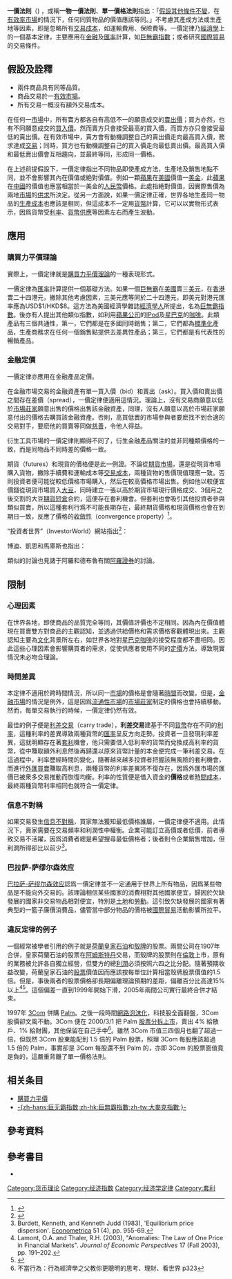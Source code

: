 {{noteTA
|G1=Economics
|T=zh-tw:一價法則;zh-cn:一价定律;zh-hk:一價定律;
|1=zh-tw:一價法則;zh-cn:一价定律;zh-hk:一價定律;
|2=zh-hans:巨无霸;zh-hk:巨無霸;zh-tw:大麥克;
}}
'''一價法則'''（{{lang-en|Law of one price}}) ，或稱'''一物一價法則'''、'''單一價格法則'''指出：「[[假設其他條件不變|假設其他條件不變]]，在[[效率市場假說|有效率市場]]的情況下，任何同質物品的價值應該等同。」不考慮其產成方法或生產地等因素，即是忽略所有[[交易成本|交易成本]]，如運輸費用、保險費等。一價定律乃[[經濟學|經濟學]]上的一個基本定律，主要應用在[[金融|金融]]及[[匯率|匯率]]計算，如[[巨無霸指數|巨無霸指數]]；或者研究[[國際貿易|國際貿易]]的交易條件。

== 假設及詮釋 ==
* 兩件商品具有同等品質。
* 商品交易於一[[有效市場|有效市場]]。
* 所有交易一概沒有額外交易成本。　

在任何一[[市場|市場]]中，所有賣方都各自有高低不一的願意成交的[[賣出價|賣出價]]；買方亦然，也有不同願意成交的[[買入價|買入價]]。然而賣方只會接受最高的買入價，而買方亦只會接受最低的賣出價。在有效市場中，賣方會有動機調整自己的賣出價走向最高買入價，務求達成[[交易|交易]]；同時，買方也有動機調整自己的買入價走向最低賣出價。最高買入價和最低賣出價會互相趨向，並最終等同，形成同一價格。

在上述前提假設下，一價定律指出不同物品即使產成方法，生產地及銷售地點不同，並不會影響其內在價值或絶對價值。例如一顆[[蘋果|蘋果]]在[[美國|美國]]價值一[[美金|美金]]，此[[蘋果|蘋果]]在[[中國|中國]]的價值也應當相當於一美金的[[人民幣|人民幣]]價格。此處指絶對價值，因實際售價為兩地[[市場|市場]]的[[供給和需求|供求]]所決定。從另一方面說，如果一價定律正確，世界各地生產同一物品的[[生產成本|生產成本]]也應該是相同，但這成本不一定用[[貨幣|貨幣]]計算，它可以以實物形式表示，因爲貨幣受[[利率|利率]]、[[貨幣供應|貨幣供應]]等因素左右而產生波動。

== 應用 ==
===購買力平價理論===
實際上，一價定律就是[[購買力平價|購買力平價理論]]的一種表現形式。

一價定律為[[匯率|匯率]]計算提供一個基礎方法。如果一個[[巨無霸|巨無霸]]在[[美國|美國]]賣三[[美元|美元]]，在[[香港|香港]]賣二十四港元，撇除其他考慮因素，三美元應等同於二十四港元，即美元對港元匯率應為USD$1/HKD$8。這方法為美國經濟學雜誌[[經濟學人|經濟學人]]所提出，名為[[巨無霸指數|巨無霸指數]]。後亦有人提出其他類似指數，如利用[[蘋果公司|蘋果公司]]的[[IPod|IPod]]及[[星巴克|星巴克]]的[[咖啡|咖啡]]。此類產品有三個共通性，第一，它們都是在多國同時銷售；第二，它們都為[[標準化|標準化]]產品，生產商務求在任何一個銷售點提供去差異性產品；第三，它們都是有代表性的暢銷產品。

===金融定價===
一價定律亦應用在金融產品定價。

在金融市場交易的金融資產有單一買入價（bid）和賣出（ask）。買入價和賣出價之間存在差價（spread），一價定律便適用這情況。理論上，沒有交易商願意以低於[[做市商|市場莊家]]願意出售的價格出售該金融資產，同理，沒有人願意以高於市場莊家願意付出的價格去購買該金融資產。否則，高買低賣的市場參與者要麽找不到合適的交易對手，要麽他的買賣等同做[[慈善|慈善]]，令他人得益。

衍生工具市場的一價定律則顯得不同了，衍生金融產品關注的並非同種類價格的一致，而是同物品不同時差的價格一致。

期貨（futures）和現貨的價格便是此一例證。不論從[[期貨市場|期貨市場]]，還是從現貨市場購入貨物，撇除手續費和運輸成本等[[交易成本|交易成本]]，兩種貨物的售價現值理應一致。否則投資者便可能從較低價格市場購入，然后在較高價格市場出售。例如他以較便宜價錢從現貨市場買入[[大豆|大豆]]，同時建立一張以高於期貨市場現行價格成交、3個月之後交割的大豆[[期貨|期貨]][[空頭|短倉]]合約，這便存在套利機會。但套利也會吸引其他投資者參與類似買賣，所以這種套利行爲不可能長期存在，最終期貨價格和現貨價格也會在到期日一致，反應了價格的[[收斂性|收斂性]]（convergence property）<ref>{{cite book |author=滋維·博迪、亞歷克斯·凱恩、艾倫 J.馬庫斯著|title=《投資學》|pages=第487頁}}</ref>。

“投資者世界”（InvestorWorld）網站指出<ref>{{Cite web |url=http://www.investorwords.com/2725/law_of_one_price.html |title=Investors World |access-date=2011-06-18 |archive-date=2020-09-26 |archive-url=https://web.archive.org/web/20200926183820/http://www.investorwords.com/2725/law_of_one_price.html |dead-url=yes }}</ref>：

{{quote|一件[[證券|證券]]必然擁有單一價格，不論這證券是如何創造。例如，如果一張[[期權|期權]]可由兩個分屬不同標的物的證券所創造，這兩個證券的價格必然相同或者彼此間存在[[套利交易|套利]]機會。}}

博迪、凱恩和馬庫斯也指出：

{{quote|相同的證券或證券組合應該價格相同，否則會發生套利<ref>{{cite book |author=滋維·博迪、亞歷克斯·凱恩、艾倫 J.馬庫斯著|title=《投資學》|pages=第627頁 術語表 Law of one price}}</ref>。}}

類似的討論也見諸于阿羅和德布魯有關[[阿羅證券|阿羅證券]]的討論。

== 限制 ==
===心理因素===
在世界各地，即使商品的品質完全等同，其價值評價也不定相同。因為內在價值體現在買賣雙方對商品的主觀認知，並透過供給價格和需求價格客觀體現出來。主觀認知主要為[[文化|文化]]背景所左右，如世界各地對[[星巴克|星巴克]][[咖啡|咖啡]]的接受程度都不盡相同。因此這些心理因素會影響購買者的需求，促使供應者使用不同的[[定價|定價]]方法，導致現實情況未必吻合理論。

===時間差異===
本定律不適用於跨時間情況，所以同一[[市場|市場]]的價格是會隨著[[時間|時間]]而改變。但是，[[金融市場|金融市場]]的情況是例外，這是因爲[[市場流通性|流通性市場]]的[[做市商|市場莊家]]制定的價格也會持續移動。然而，每單交易執行的時候，一價定律仍然有效。

最佳的例子便是[[利差交易|利差交易]]（carry trade），'''利差交易'''建基于不同[[貨幣|貨幣]]存在不同的[[利率|利率]]，這種利率的差異導致兩種貨幣的[[匯率|匯率]]呈反方向走勢。投資者一旦發現利率差異，這就明顯存在著[[套利|套利]]機會，他只需要借入低利率的貨幣而兌換成高利率的貨幣，從中賺取額外利息然後再歸還以原來貨幣計量的本金便完成一筆利差交易。在這過程中，利率歷經時間的變化，隨著越來越多投資者把握該無風險的套利機會，而進行[[外匯市場|外匯買賣]]賺取高利息，兩種貨幣的利率差異將不復存在，因爲外匯市場的匯價已被衆多交易推動而恢復均衡。利率的性質便是借入資金的'''價格'''或者[[時間成本|時間成本]]，最終兩種貨幣利率相同也就符合一價定律。

===信息不對稱===
如果交易發生[[信息不對稱|信息不對稱]]，買家無法獲知最低價格誰屬，一價定律便不適用。此情況下，賣家需要在交易頻率和利潤性中權衡。企業可能訂立高價或者低價，前者導致交易不活躍，因爲消費者總是希望搜尋最低價格者；後者則令企業銷售增加，但利潤所得卻比以前少<ref>Burdett, Kenneth, and Kenneth Judd (1983), 'Equilibrium price dispersion'. [[Econometrica|Econometrica]] 51 (4), pp. 955-69.</ref>。

===巴拉萨-萨缪尔森效应===
[[巴拉萨-萨缪尔森效应|巴拉萨-萨缪尔森效应]]認爲一價定律並不一定通用于世界上所有物品，因爲某些物品是不能向外交易的。該理論相信某些國家的消費相對其他國家便宜，歸因於欠缺發展的國家非交易物品相對便宜，特別是[[土地|土地]]和[[勞動|勞動]]。這引致欠缺發展的國家有著典型的一籃子廉價消費品，儘管當中部分物品的價格被[[國際貿易|國際貿易]]活動影響所拉平。

===違反定律的例子===

一個經常被學者引用的例子就是[[殼牌|荷蘭皇家石油]]和[[殼牌|殼牌]]的股票。兩間公司在1907年合併，皇家荷蘭石油的股票在[[阿姆斯特丹|阿姆斯特丹]]交易，而殼牌的股票則在[[倫敦|倫敦]]上市，原有的業務被允許各自獨立經營，但雙方的總[[利潤|利潤]]必須按照六四之比分配。隨著預期收益改變，荷蘭皇家石油的[[股票|股票]]價值因而應該按每單位計算相當殼牌股票價值的1.5倍。但是，事後兩者的股票價格卻長期偏離理論預期的差距，偏離百分比高達15%以上<ref>Lamont, O.A. and Thaler, R.H. (2003), "Anomalies: The Law of One Price in Financial Markets". ''Journal of Economic Perspectives'' 17 (Fall 2003), pp. 191–202.</ref><ref>{{cite book |author=滋維·博迪、亞歷克斯·凱恩、艾倫 J.馬庫斯著|title=《投資學》|pages=第253頁}}</ref>。這個偏差一直到1999年開始下滑，2005年兩間公司實行最終合併才結束。

1997年 [[3Com|3Com]] 併購 [[Palm|Palm]]。之後一段時間[[網路泡沫化|網路泡沫化]]，科技股全面翻盤，3Com 股價卻文風不動。3Com 便在 2000/3/1 把 Palm [[股票分拆上市|股票分拆上市]]，賣出 4% 給散戶、1% 給財團，其他保留在自己手中<ref>不當行為：行為經濟學之父教你更聰明的思考、理財、看世界 p323</ref>。雖然 3Com 市值三四個月也翻了超過一倍，但既然 3Com 股東能配到 1.5 倍的 Palm 股票，照理 3Com 每股應該超過 1.5 倍的 Palm，事實卻是 3Com 每股還不到 Palm 的，亦即 3Com 的股票面值竟是負的，這嚴重背離了單一價格法則。

== 相关条目 ==
* [[購買力平價|購買力平價]]
* [[巨無霸指數|-{zh-hans:巨无霸指数;zh-hk:巨無霸指數;zh-tw:大麥克指數;}-]]

==參考資料==
{{reflist}}
<references />

==參考書目==
* {{cite book |author=滋維·博迪、亞歷克斯·凱恩、艾倫 J.馬庫斯著|title=《投資學》中文版 原書第7版|url=https://archive.org/details/touzixueyuanshud0007edbodi|year= 2009|publisher= 機械工業出版社|isbn= 978-7-111-26944-1}}

[[Category:货币理论|Category:货币理论]]
[[Category:经济指数|Category:经济指数]]
[[Category:经济学定律|Category:经济学定律]]
[[Category:套利|Category:套利]]